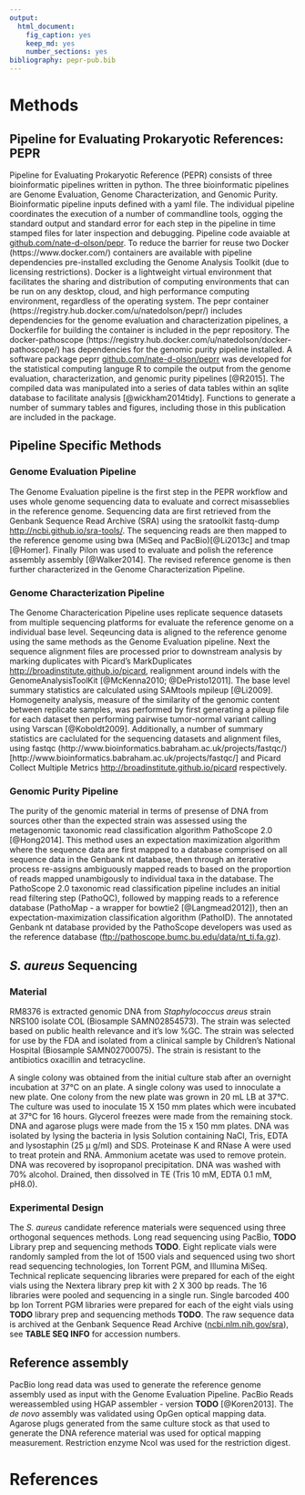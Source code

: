 ```yaml
---
output: 
  html_document: 
    fig_caption: yes
    keep_md: yes
    number_sections: yes
bibliography: pepr-pub.bib
---
```

# Methods
## Pipeline for Evaluating Prokaryotic References: PEPR
Pipeline for Evaluating Prokaryotic Reference (PEPR) consists of three bioinformatic pipelines written in python.  The three bioinformatic pipelines are Genome Evaluation, Genome Characterization, and Genomic Purity.  Bioinformatic pipeline inputs defined with a yaml file.  The individual pipeline coordinates the execution of a number of commandline tools, ogging the standard output and standard error for each step in the pipeline  in time stamped files for later inspection and debugging. Pipeline code avaiable at [github.com/nate-d-olson/pepr](https://github.com/nate-d-olson/pepr). To reduce the barrier for reuse two Docker (https://www.docker.com/) containers are available with pipeline dependencies pre-installed excluding the Genome Analysis Toolkit (due to licensing restrictions). Docker is a lightweight virtual environment that facilitates the sharing and distribution of computing environments that can be run on any desktop, cloud, and high performance computing environment, regardless of the operating system. The pepr container (https://registry.hub.docker.com/u/natedolson/pepr/) includes dependencies for the genome evaluation and characterization pipelines, a Dockerfile for building the container is included in the pepr repository. The docker-pathoscope (https://registry.hub.docker.com/u/natedolson/docker-pathoscope/) has dependencies for the genomic purity pipeline installed.
    A software package peprr [github.com/nate-d-olson/peprr](github https://github.com/nate-d-olson/peprr) was developed for the statistical computing languge R to compile the output from the genome evaluation, characterization, and genomic purity pipelines [@R2015]. The compiled data was manipulated into a series of data tables within an sqlite database to facilitate analysis [@wickham2014tidy].  Functions to generate a number of summary tables and figures, including those in this publication are included in the package.

## Pipeline Specific Methods
### Genome Evaluation Pipeline
The Genome Evaluation pipeline is the first step in the PEPR workflow and uses whole genome sequencing data to evaluate and correct misasseblies in the reference genome. Sequencing data are first retrieved from the Genbank Sequence Read Archive (SRA) using the sratoolkit fastq-dump [http://ncbi.github.io/sra-tools/](http://ncbi.github.io/sra-tools/). The sequencing reads are then mapped to the reference genome using bwa (MiSeq and PacBio)[@Li2013c] and tmap [@Homer]. Finally Pilon was used to evaluate and polish the reference assembly assembly [@Walker2014].  The revised reference genome is then further characterized in the Genome Characterization Pipeline.

### Genome Characterization Pipeline
The Genome Characterication Pipeline uses replicate sequence datasets from multiple sequencing platforms for evaluate the reference genome on a individual base level. Seqeuncing data is aligned to the reference genome using the same methods as the Genome Evaluation pipeline. Next the sequence alignment files are processed prior to downstream analysis by marking duplicates with Picard's MarkDuplicates [http://broadinstitute.github.io/picard](http://broadinstitute.github.io/picard), realignment around indels with the GenomeAnalysisToolKit [@McKenna2010; @DePristo12011]. The base level summary statistics are calculated using SAMtools mpileup [@Li2009].  Homogeneity analysis, measure of the similarity of the genomic content between replicate samples, was performed by first generating a pileup file for each dataset then performing pairwise tumor-normal variant calling using Varscan [@Koboldt2009]. Additionally, a number of summary statistics are caclulated for the sequencing datasets and alignment files, using fastqc (http://www.bioinformatics.babraham.ac.uk/projects/fastqc/)[http://www.bioinformatics.babraham.ac.uk/projects/fastqc/] and Picard Collect Multiple Metrics [http://broadinstitute.github.io/picard](http://broadinstitute.github.io/picard) respectively.  

### Genomic Purity Pipeline
The purity of the genomic material in terms of presense of DNA from sources other than the expected strain was assessed using the metagenomic taxonomic read classification algorithm PathoScope 2.0 [@Hong2014].  This method uses an expectation maximization algorithm where the sequence data are first mapped to a database comprised on all sequence data in the Genbank nt database, then through an iterative process re-assigns ambiguously mapped reads to based on the proportion of reads mapped unambigously to individual taxa in the database. The PathoScope 2.0 taxonomic read classification pipeline includes an initial read filtering step (PathoQC), followed by mapping reads to a reference database (PathoMap - a wrapper for bowtie2 [@Langmead2012]), then an expectation-maximization classification algorithm (PathoID).  The annotated Genbank nt database provided by the PathoScope developers was used as the reference database ([ftp://pathoscope.bumc.bu.edu/data/nt_ti.fa.gz](ftp://pathoscope.bumc.bu.edu/data/nt_ti.fa.gz)). 
    
## _S. aureus_ Sequencing
### Material
RM8376 is extracted genomic DNA from _Staphylococcus areus_ strain NRS100 isolate COL (Biosample SAMN02854573).  The strain was selected based on public health relevance and it's low %GC.  The strain was selected for use by the FDA and isolated from a clinical sample by Children's National Hospital (Biosample SAMN02700075).  The strain is resistant to the antibiotics oxacillin and tetracycline.

A single colony was obtained from the initial culture stab after an overnight incubation at 37°C on an plate. A single colony was used to innoculate a new plate. One colony from the new plate was grown in 20 mL LB at 37°C. The culture was used to inoculate 15 X 150 mm plates which were incubated at 37°C for 16 hours. Glycerol freezes were made from the remaining stock. DNA and agarose plugs were made from the 15 x 150 mm plates. DNA was isolated by lysing the bacteria in lysis Solution containing NaCl, Tris, EDTA and lysostaphin (25 µ g/ml) and SDS. Proteinase K and RNase A were used to treat protein and RNA. Ammonium acetate was used to remove protein. DNA was recovered by isopropanol precipitation. DNA was washed with 70\% alcohol. Drained, then dissolved in TE (Tris 10 mM, EDTA 0.1 mM, pH8.0).

### Experimental Design
The _S. aureus_ candidate reference materials were sequenced using three orthogonal sequences methods. Long read sequencing using PacBio, __TODO__ Library prep and sequencing methods __TODO__.  Eight replicate vials were randomly sampled from the lot of 1500 vials and sequenced using two short read sequencing technologies, Ion Torrent PGM, and Illumina MiSeq. Technical replicate sequencing libraries were prepared for each of the eight vials using the Nextera library prep kit with 2 X 300 bp reads.  The 16 libraries were pooled and sequencing in a single run.  Single barcoded 400 bp Ion Torrent PGM libraries were prepared for each of the eight vials using __TODO__ library prep and sequencing methods __TODO__. The raw sequence data is archived at the Genbank Sequence Read Archive ([ncbi.nlm.nih.gov/sra](http://www.ncbi.nlm.nih.gov/sra)), see __TABLE SEQ INFO__ for accession numbers. 

## Reference assembly
PacBio long read data was used to generate the reference genome assembly used as input with the Genome Evaluation Pipeline. PacBio Reads wereassembled using HGAP assembler - version __TODO__ [@Koren2013].  The _de novo_ assembly was validated using OpGen optical mapping data.  Agarose plugs generated from the same culture stock as that used to generate the DNA reference material was used for optical mapping measurement.  Restriction enzyme NcoI was used for the restriction digest.

# References